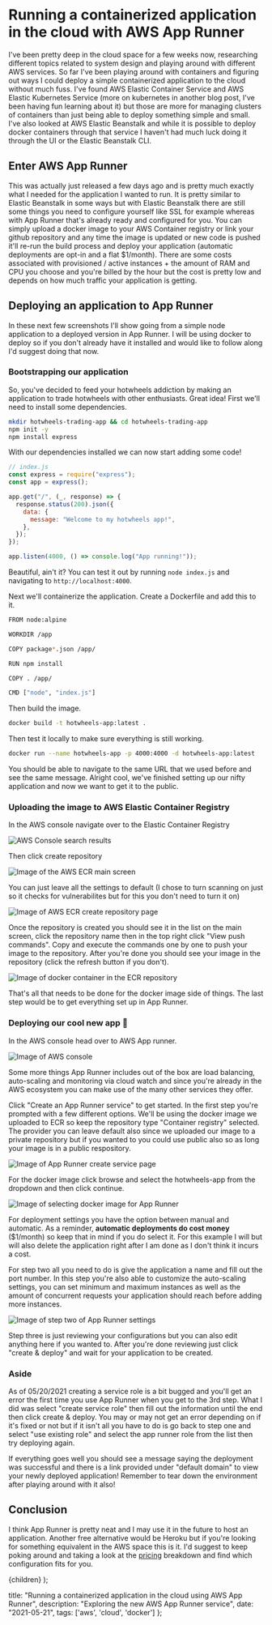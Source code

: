 
# Running a containerized application in the cloud with AWS App Runner

I've been pretty deep in the cloud space for a few weeks now, researching different topics related to system design and playing around with different AWS services. So far I've been playing around with containers and figuring out ways I could deploy a simple containerized application to the cloud without much fuss. I've found AWS Elastic Container Service and AWS Elastic Kubernetes Service (more on kubernetes in another blog post, I've been having fun learning about it) but those are more for managing clusters of containers than just being able to deploy something simple and small. I've also looked at AWS Elastic Beanstalk and while it is possible to deploy docker containers through that service I haven't had much luck doing it through the UI or the Elastic Beanstalk CLI.

## Enter AWS App Runner

This was actually just released a few days ago and is pretty much exactly what I needed for the application I wanted to run. It is pretty similar to Elastic Beanstalk in some ways but with Elastic Beanstalk there are still some things you need to configure yourself like SSL for example whereas with App Runner that's already ready and configured for you. You can simply upload a docker image to your AWS Container registry or link your github repository and any time the image is updated or new code is pushed it'll re-run the build process and deploy your application (automatic deployments are opt-in and a flat $1/month). There are some costs associated with provisioned / active instances + the amount of RAM and CPU you choose and you're billed by the hour but the cost is pretty low and depends on how much traffic your application is getting.

## Deploying an application to App Runner

In these next few screenshots I'll show going from a simple node application to a deployed version in App Runner. I will be using docker to deploy so if you don't already have it installed and would like to follow along I'd suggest doing that now.

### Bootstrapping our application

So, you've decided to feed your hotwheels addiction by making an application to trade hotwheels with other enthusiasts. Great idea! First we'll need to install some dependencies.

```bash
mkdir hotwheels-trading-app && cd hotwheels-trading-app
npm init -y
npm install express
```

With our dependencies installed we can now start adding some code!

```javascript
// index.js
const express = require("express");
const app = express();

app.get("/", (_, response) => {
  response.status(200).json({
    data: {
      message: "Welcome to my hotwheels app!",
    },
  });
});

app.listen(4000, () => console.log("App running!"));
```

Beautiful, ain't it? You can test it out by running `node index.js` and navigating to `http://localhost:4000`.

Next we'll containerize the application. Create a Dockerfile and add this to it.

```bash
FROM node:alpine

WORKDIR /app

COPY package*.json /app/

RUN npm install

COPY . /app/

CMD ["node", "index.js"]
```

Then build the image.

```bash
docker build -t hotwheels-app:latest .
```

Then test it locally to make sure everything is still working.

```bash
docker run --name hotwheels-app -p 4000:4000 -d hotwheels-app:latest
```

You should be able to navigate to the same URL that we used before and see the same message. Alright cool, we've finished setting up our nifty application and now we want to get it to the public.

### Uploading the image to AWS Elastic Container Registry

In the AWS console navigate over to the Elastic Container Registry

![AWS Console search results](https://www.datocms-assets.com/44755/1621569095-console.png)

Then click create repository

![Image of the AWS ECR main screen](https://www.datocms-assets.com/44755/1621569099-ecr1.png)

You can just leave all the settings to default (I chose to turn scanning on just so it checks for vulnerabilites but for this you don't need to turn it on)

![Image of AWS ECR create repository page](https://www.datocms-assets.com/44755/1621569102-ecr2.png)

Once the repository is created you should see it in the list on the main screen, click the repository name then in the top right click "View push commands". Copy and execute the commands one by one to push your image to the repository. After you're done you should see your image in the repository (click the refresh button if you don't).

![Image of docker container in the ECR repository](https://www.datocms-assets.com/44755/1621569528-ecr4.png)

That's all that needs to be done for the docker image side of things. The last step would be to get everything set up in App Runner.

### Deploying our cool new app 🚀

In the AWS console head over to AWS App runner.

![Image of AWS console](https://www.datocms-assets.com/44755/1621571455-runner1.png)

Some more things App Runner includes out of the box are
load balancing, auto-scaling and monitoring via cloud watch and since you're already in the AWS ecosystem you can make use of the many other services they offer.

Click "Create an App Runner service" to get started. In the first step you're prompted with a few different options. We'll be using the docker image we uploaded to ECR so keep the repository type "Container registry" selected. The provider you can leave default also since we uploaded our image to a private repository but if you wanted to you could use public also so as long your image is in a public respository.

![Image of App Runner create service page](https://www.datocms-assets.com/44755/1621571459-runner2.png)

For the docker image click browse and select the hotwheels-app from the dropdown and then click continue.

![Image of selecting docker image for App Runner](https://www.datocms-assets.com/44755/1621571463-runner3.png)

For deployment settings you have the option between manual and automatic. As a reminder, **automatic deployments do cost money** ($1/month) so keep that in mind if you do select it. For this example I will but will also delete the application right after I am done as I don't think it incurs a cost.

For step two all you need to do is give the application a name and fill out the port number. In this step you're also able to customize the auto-scaling settings, you can set minimum and maximum instances as well as the amount of concurrent requests your application should reach before adding more instances.

![Image of step two of App Runner settings](https://www.datocms-assets.com/44755/1621571466-runner4.png)

Step three is just reviewing your configurations but you can also edit anything here if you wanted to. After you're done reviewing just click "create & deploy" and wait for your application to be created.

### Aside

As of 05/20/2021 creating a service role is a bit bugged and you'll get an error the first time you use App Runner when you get to the 3rd step. What I did was select "create service role" then fill out the information until the end then click create & deploy. You may or may not get an error depending on if it's fixed or not but if it isn't all you have to do is go back to step one and select "use existing role" and select the app runner role from the list then try deploying again.

If everything goes well you should see a message saying the deployment was successful and there is a link provided under "default domain" to view your newly deployed application! Remember to tear down the environment after playing around with it also!

## Conclusion

I think App Runner is pretty neat and I may use it in the future to host an application. Another free alternative would be Heroku but if you're looking for something equivalent in the AWS space this is it. I'd suggest to keep poking around and taking a look at the [pricing](https://aws.amazon.com/apprunner/pricing/) breakdown and find which configuration fits for you.

  <BlogLayout meta={metadata}>{children}</BlogLayout>
);

  title:
    "Running a containerized application in the cloud using AWS App Runner",
  description: "Exploring the new AWS App Runner service",
  date: "2021-05-21",
  tags: ['aws', 'cloud', 'docker']
};
